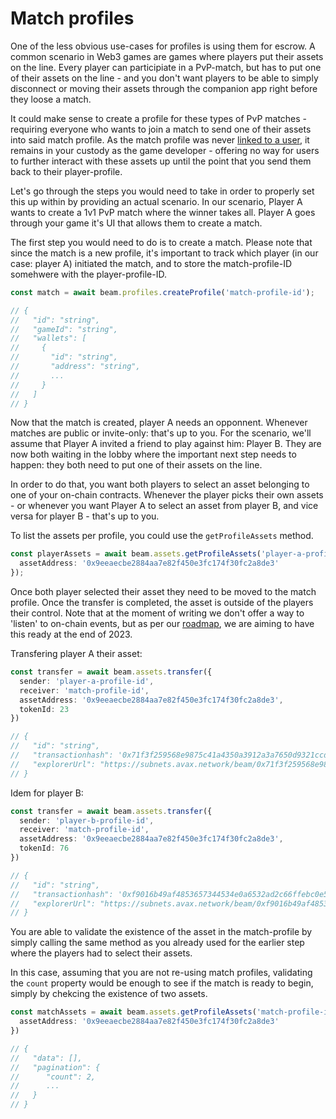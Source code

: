 # Match profiles

One of the less obvious use-cases for profiles is using them for escrow. A common scenario in Web3 games are games where players put their assets on the line. Every player can participiate in a PvP-match, but has to put one of their assets on the line - and you don't want players to be able to simply disconnect or moving their assets through the companion app right before they loose a match.

It could make sense to create a profile for these types of PvP matches - requiring everyone who wants to join a match to send one of their assets into said match profile. As the match profile was never [linked to a user](/service/profiles/users-and-profiles), it remains in your custody as the game developer - offering no way for users to further interact with these assets up until the point that you send them back to their player-profile.


Let's go through the steps you would need to take in order to properly set this up within by providing an actual scenario. In our scenario, Player A wants to create a 1v1 PvP match where the winner takes all. Player A goes through your game it's UI that allows them to create a match.

The first step you would need to do is to create a match. Please note that since the match is a new profile, it's important to track which player (in our case: player A) initiated the match, and to store the match-profile-ID somehwere with the player-profile-ID.

```typescript
const match = await beam.profiles.createProfile('match-profile-id');

// {
//   "id": "string",
//   "gameId": "string",
//   "wallets": [
//     {
//       "id": "string",
//       "address": "string",
//       ...
//     }
//   ]
// }
```

Now that the match is created, player A needs an opponnent. Whenever matches are public or invite-only: that's up to you. For the scenario, we'll assume that Player A invited a friend to play against him: Player B. They are now both waiting in the lobby where the important next step needs to happen: they both need to put one of their assets on the line.

In order to do that, you want both players to select an asset belonging to one of your on-chain contracts. Whenever the player picks their own assets - or whenever you want Player A to select an asset from player B, and vice versa for player B - that's up to you.

To list the assets per profile, you could use the `getProfileAssets` method.

```typescript
const playerAssets = await beam.assets.getProfileAssets('player-a-profile-id', {
  assetAddress: '0x9eeaecbe2884aa7e82f450e3fc174f30fc2a8de3'
});
```

Once both player selected their asset they need to be moved to the match profile. Once the transfer is completed, the asset is outside of the players their control. Note that at the moment of writing we don't offer a way to 'listen' to on-chain events, but as per our [roadmap](/service/roadmap), we are aiming to have this ready at the end of 2023.


Transfering player A their asset:

```typescript
const transfer = await beam.assets.transfer({
  sender: 'player-a-profile-id',
  receiver: 'match-profile-id',
  assetAddress: '0x9eeaecbe2884aa7e82f450e3fc174f30fc2a8de3',
  tokenId: 23
})

// {
//   "id": "string",
//   "transactionhash": '0x71f3f259568e9875c41a4350a3912a3a7650d9321ccd1d57641241128b4e504f',
//   "explorerUrl": "https://subnets.avax.network/beam/0x71f3f259568e9875c41a4350a3912a3a7650d9321ccd1d57641241128b4e504f"
// }
```

Idem for player B:


```typescript
const transfer = await beam.assets.transfer({
  sender: 'player-b-profile-id',
  receiver: 'match-profile-id',
  assetAddress: '0x9eeaecbe2884aa7e82f450e3fc174f30fc2a8de3',
  tokenId: 76
})

// {
//   "id": "string",
//   "transactionhash": '0xf9016b49af4853657344534e0a6532ad2c66ffebc0e5a3a3f766ed8644375532',
//   "explorerUrl": "https://subnets.avax.network/beam/0xf9016b49af4853657344534e0a6532ad2c66ffebc0e5a3a3f766ed8644375532"
// }
```


You are able to validate the existence of the asset in the match-profile by simply calling the same method as you already used for the earlier step where the players had to select their assets.

In this case, assuming that you are not re-using match profiles, validating the `count` property would be enough to see if the match is ready to begin, simply by chekcing the existence of two assets.

```typescript
const matchAssets = await beam.assets.getProfileAssets('match-profile-id', {
  assetAddress: '0x9eeaecbe2884aa7e82f450e3fc174f30fc2a8de3'
})

// {
//   "data": [],
//   "pagination": {
//      "count": 2,
//      ...
//   }
// }
```
